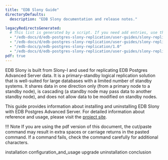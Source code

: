 ```yaml
---
title: "EDB Slony Guide"
directoryDefaults: 
  description: "EDB Slony documentation and release notes."

legacyRedirectsGenerated:
  # This list is generated by a script. If you need add entries, use the `legacyRedirects` key.
  - "/edb-docs/d/edb-postgres-slony-replication/user-guides/slony-replication-guide/1.0/index.html"
  - "/edb-docs/d/edb-postgres-slony-replication/user-guides/slony-replication-guide/1.0/conclusion.html"
  - "/edb-docs/p/edb-postgres-slony-replication/1.0"
  - "/edb-docs/d/edb-postgres-slony-replication/user-guides/slony-replication-guide/1.0/genindex.html"
pdf: true
---
```


EDB Slony is built from Slony-I and used for replicating EDB Postgres Advanced Server data. It is a primary-standby logical replication solution that is well-suited for large databases with a limited number of standby systems. It shares data in one direction only (from a primary node to a standby node), is cascading (a standby node may pass data to another standby node), and does not allow data to be modified on standby nodes.

This guide provides information about installing and uninstalling EDB Slony with EDB Postgres Advanced Server. For detailed information about reference and usage, please visit the [project site](https://www.slony.info).

!!! Note
    If you are using the pdf version of this document, the cut/paste command may result in extra spaces or carriage returns in the pasted command. If a command fails, check the command carefully for additional characters.

<div class="toctree" maxdepth="3">

installation configuration_and_usage upgrade uninstallation conclusion

</div>
